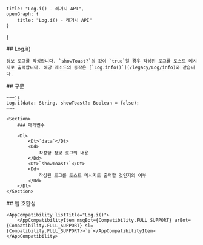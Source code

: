
    title: "Log.i() - 레거시 API",
    openGraph: {
        title: "Log.i() - 레거시 API"
    }
}

<Section>
    ## Log.i()

    정보 로그를 작성합니다. `showToast?`의 값이 `true`일 경우 작성된 로그를 토스트 메시지로 출력합니다. 해당 메소드의 동작은 [`Log.info()`](/legacy/Log/info)와 같습니다.
</Section>
<Section>
    ## 구문

    ~~~js
    Log.i(data: String, showToast?: Boolean = false);
    ~~~

    <Section>
        ### 매개변수

        <Dl>
            <Dt>`data`</Dt>
            <Dd>
                작성할 정보 로그의 내용
            </Dd>
            <Dt>`showToast?`</Dt>
            <Dd>
                작성된 로그를 토스트 메시지로 출력할 것인지의 여부
            </Dd>
        </Dl>
    </Section>
</Section>
<Section>
    ## 앱 호환성

    <AppCompatibility listTitle="Log.i()">
        <AppCompatibilityItem msgBot={Compatibility.FULL_SUPPORT} arBot={Compatibility.FULL_SUPPORT} sl={Compatibility.FULL_SUPPORT}>`i`</AppCompatibilityItem>
    </AppCompatibility>
</Section>